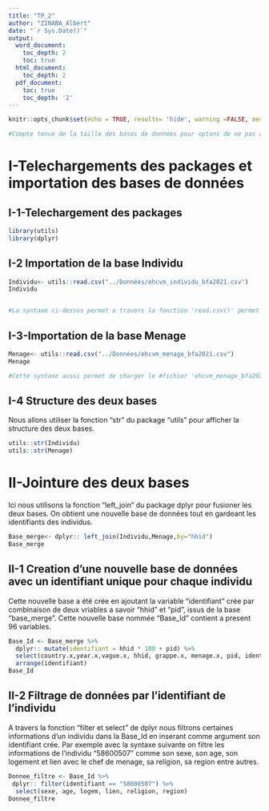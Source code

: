 ```yaml
---
title: "TP_2"
author: "ZINABA_Albert"
date: "`r Sys.Date()`"
output:
  word_document:
    toc_depth: 2
    toc: true
  html_document:
    toc_depth: 2
  pdf_document:
    toc: true
    toc_depth: '2'
---
```


```r
knitr::opts_chunk$set(echo = TRUE, results= 'hide', warning =FALSE, message = FALSE)

#Compte tenue de la taille des bases de données pour optons de ne pas affiché les resultats #dans les sorties a travers "results='hide'".
```

# I-Telechargements des packages et importation des bases de données

## I-1-Telechargement des packages

```r
library(utils)
library(dplyr)
```

## I-2 Importation de la base Individu

```r
Individu<- utils::read.csv("../Données/ehcvm_individu_bfa2021.csv")
Individu


#La syntaxe ci-dessus permet a travers la fonction 'read.csv()' permet de charger #le fichier 'ehcvm_individu_bfa2021.csv' dans un objet 'Individu' sous #forme de dataframe manipulable dans R.
```

## I-3-Importation de la base Menage

```r
Menage<- utils::read.csv("../Données/ehcvm_menage_bfa2021.csv")
Menage

#Cette syntaxe aussi permet de charger le #fichier 'ehcvm_menage_bfa2021.csv' dans un objet 'Menage' sous forme de #dataframe #manipulable dans R.

```

## I-4 Structure des deux bases

Nous allons utiliser la fonction "str" du package "utils" pour afficher la structure des deux bases.
```r
utils::str(Individu)
utils::str(Menage)
```


# II-Jointure des deux bases

Ici nous utilisons la fonction "left_join" du package dplyr pour fusioner les deux bases. On obtient une nouvelle base de données tout en gardeant les identifiants des individus.
```r
Base_merge<- dplyr:: left_join(Individu,Menage,by="hhid")
Base_merge

```

## II-1 Creation d'une nouvelle base de données avec un identifiant unique pour chaque individu

Cette nouvelle base a été crée en ajoutant la variable "identifiant" crée par combinaison de deux vriables a savoir "hhid" et "pid", issus de la base "base_merge". Cette nouvelle base nommée "Base_Id" contient a present 96 variables.

```r
Base_Id <- Base_merge %>%
  dplyr:: mutate(identifiant = hhid * 100 + pid) %>%
  select(country.x,year.x,vague.x, hhid, grappe.x, menage.x, pid, identifiant, everything()) %>%
  arrange(identifiant)
Base_Id


```

## II-2 Filtrage de données par l'identifiant de l'individu

A travers la fonction "filter et select" de dplyr nous filtrons certaines informations d'un individu dans la Base_Id en inserant comme argument son identifiant crée. 
Par exemple avec la syntaxe suivante on filtre les informations de l'individu "58600507" comme son sexe, son age, son logement et lien avec le chef de menage, sa religion, sa region entre autres.

```r
Donnee_filtre <- Base_Id %>%
 dplyr:: filter(identifiant == "58600507") %>%
  select(sexe, age, logem, lien, religion, region)
Donnee_filtre
```


